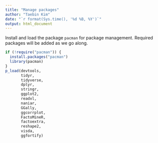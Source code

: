```yaml
---
title: "Manage packages"
author: "Taebin Kim"
date: "`r format(Sys.time(), '%d %B, %Y')`"
output: html_document
---
```


Install and load the package `pacman` for package management. Required 
packages will be added as we go along.

```r
if (!require("pacman")) {
  install.packages("pacman")
  library(pacman)
} 
p_load(devtools,
       tidyr,
       tidyverse,
       dplyr,
       stringr,
       ggplot2,
       readxl,
       naniar,
       GGally,
       ggcorrplot,
       FactoMineR,
       factoextra,
       reshape2,
       visda,
       ggfortify)
```